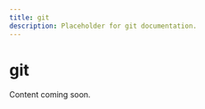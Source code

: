 ---
title: git
description: Placeholder for git documentation.
---

# git

Content coming soon.
